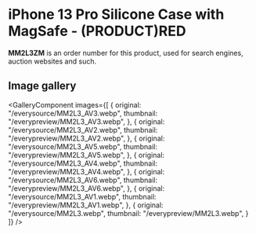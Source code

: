 
# iPhone 13 Pro Silicone Case with MagSafe - (PRODUCT)RED

<Callout type='info' emoji='👉🏻'>**MM2L3ZM** is an order number for this product, used for search engines, auction websites and such.</Callout>

## Image gallery

<GalleryComponent
    images={[
      {
        original: "/everysource/MM2L3_AV3.webp",
        thumbnail: "/everypreview/MM2L3_AV3.webp",
      },
      {
        original: "/everysource/MM2L3_AV2.webp",
        thumbnail: "/everypreview/MM2L3_AV2.webp",
      },
      {
        original: "/everysource/MM2L3_AV5.webp",
        thumbnail: "/everypreview/MM2L3_AV5.webp",
      },
      {
        original: "/everysource/MM2L3_AV4.webp",
        thumbnail: "/everypreview/MM2L3_AV4.webp",
      },
      {
        original: "/everysource/MM2L3_AV6.webp",
        thumbnail: "/everypreview/MM2L3_AV6.webp",
      },
      {
        original: "/everysource/MM2L3_AV1.webp",
        thumbnail: "/everypreview/MM2L3_AV1.webp",
      },
      {
        original: "/everysource/MM2L3.webp",
        thumbnail: "/everypreview/MM2L3.webp",
      }
    ]}
  />

